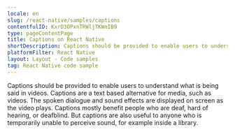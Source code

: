 ```yaml
---
locale: en
slug: /react-native/samples/captions
contentfulID: KxrD3OPxnTRWljTKWnIB9
type: pageContentPage
title: Captions on React Native
shortDescription: Captions should be provided to enable users to understand what is being said in videos.
platformFilter: React Native
layout: Layout - Code samples
tag: React Native code sample
---
```


Captions should be provided to enable users to understand what is being said in videos. Captions are a text based alternative for media, such as videos. The spoken dialogue and sound effects are displayed on screen as the video plays. Captions mostly benefit people who are deaf, hard of hearing, or deafblind. But captions are also useful to anyone who is temporarily unable to perceive sound, for example inside a library.

<CodeSample id="media-captions" locale="en" platform="react native"/>